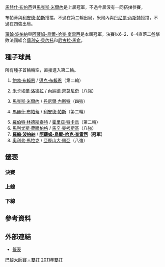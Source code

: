 {{TennisEvents2|2011|巴黎大師賽|
| champ = {{flagicon|IND}} [[羅翰·波柏納|羅翰·波柏納]] <br /> {{flagicon|PAK}} [[阿薩姆-鳥爾-哈克·奎雷西|阿薩姆-鳥爾-哈克·奎雷西]]
| runner = {{flagicon|FRA}} [[儒利安·貝內托|儒利安·貝內托]] <br /> {{flagicon|FRA}} [[尼古拉·馬俞|尼古拉·馬俞]]
| score = 6–2、6–4
}}

{{main|2011年巴黎大師賽}}

[[馬赫什·布帕蒂|馬赫什·布帕蒂]]與[[馬克斯·米爾內|馬克斯·米爾內]]是上屆冠軍，不過今屆沒有一同搭擋參賽。

布帕蒂與[[利安德·帕斯|利安德·帕斯]]搭擋，不過在第二輪出局，米爾內與[[丹尼爾·內斯特|丹尼爾·內斯特]]搭擋，不過在四強出局。 

[[羅翰·波柏納|羅翰·波柏納]]與[[阿薩姆-鳥爾-哈克·奎雷西|阿薩姆-鳥爾-哈克·奎雷西]]是本屆冠軍，決賽以6–2、6–4直落二盤擊敗法國組合[[儒利安·貝內托|儒利安·貝內托]]和[[尼古拉·馬俞|尼古拉·馬俞]]。

== 種子球員 ==
所有種子首輪輪空，直接進入第二輪。
{{col-begin}}
{{col-2}}
# {{flagicon|USA}} [[鮑勃·布賴恩|鮑勃·布賴恩]] / {{flagicon|USA}} [[邁克·布賴恩|邁克·布賴恩]]（第二輪）
# {{flagicon|FRA}} [[米卡埃爾·洛德拉|米卡埃爾·洛德拉]] / {{flagicon|SRB}} [[內納德·齊莫尼奇|內納德·齊莫尼奇]]（八強）
# {{flagicon|BLR}} [[馬克斯·米爾內|馬克斯·米爾內]] / {{flagicon|CAN}} [[丹尼爾·內斯特|丹尼爾·內斯特]]（四強）
# {{flagicon|IND}} [[馬赫什·布帕蒂|馬赫什·布帕蒂]] / {{flagicon|IND}} [[利安德·帕斯|利安德·帕斯]]（第二輪）
{{col-2}}
<ol start="5">
<li> {{flagicon|SWE}} [[羅伯特·林德斯泰特|羅伯特·林德斯泰特]] / {{flagicon|ROU}} [[霍里亞·特卡烏|霍里亞·特卡烏]]（第二輪）
<li> {{flagicon|POL}} [[馬利尤斯·費騰柏格|馬利尤斯·費騰柏格]] / {{flagicon|POL}} [[馬辛·麥考斯基|馬辛·麥考斯基]]（八強）
<li> {{flagicon|IND}} '''[[羅翰·波柏納|羅翰·波柏納]]''' / {{flagicon|PAK}} '''[[阿薩姆-鳥爾-哈克·奎雷西|阿薩姆-鳥爾-哈克·奎雷西]]（冠軍）'''
<li> {{flagicon|AUT}} [[奧利弗·馬拉克|奧利弗·馬拉克]] / {{flagicon|AUT}} [[亞歷山大·佩亞|亞歷山大·佩亞]]（八強）
</ol>
{{col-end}}

== 籤表 ==
{{Draw key}}

===決賽===
{{4TeamBracket-Tennis3-v2
| RD1=四強
| RD2=決賽

|team-width=200

|RD1-seed1=WC
|RD1-team1='''{{flagicon|FRA}} [[儒利安·貝內托|儒利安·貝內托]]<br> {{flagicon|FRA}} [[尼古拉·馬俞|尼古拉·馬俞]]
|RD1-score1-1='''6
|RD1-score1-2='''7<sup>7</sup>
|RD1-score1-3= 
|RD1-seed2= 
|RD1-team2={{flagicon|MEX}} [[聖地亞哥·岡薩雷斯_(網球運動員)|聖地亞哥·岡薩雷斯]]<br> {{flagicon|GER}} [[克里斯多夫·卡斯|克里斯多夫·卡斯]]
|RD1-score2-1=1
|RD1-score2-2=6<sup>3</sup>
|RD1-score2-3= 

|RD1-seed3=3
|RD1-team3={{flagicon|BLR}} [[馬克斯·米爾內|馬克斯·米爾內]]<br> {{flagicon|CAN}} [[丹尼爾·內斯特|丹尼爾·內斯特]]
|RD1-score3-1=3
|RD1-score3-2=6<sup>7</sup>
|RD1-score3-3= 
|RD1-seed4=7
|RD1-team4='''{{flagicon|IND}} [[羅翰·波柏納|羅翰·波柏納]]<br> {{flagicon|PAK}} [[阿薩姆-鳥爾-哈克·奎雷西|阿薩姆-鳥爾-哈克·奎雷西]]
|RD1-score4-1='''6
|RD1-score4-2='''7<sup>9</sup>
|RD1-score4-3= 

|RD2-seed1=WC
|RD2-team1={{flagicon|FRA}} [[儒利安·貝內托|儒利安·貝內托]]<br> {{flagicon|FRA}} [[尼古拉·馬俞|尼古拉·馬俞]]
|RD2-score1-1=2
|RD2-score1-2=4
|RD2-score1-3= 
|RD2-seed2=7
|RD2-team2='''{{flagicon|IND}} [[羅翰·波柏納|羅翰·波柏納]]<br> {{flagicon|PAK}} [[阿薩姆-鳥爾-哈克·奎雷西|阿薩姆-鳥爾-哈克·奎雷西]]
|RD2-score2-1='''6
|RD2-score2-2='''6
|RD2-score2-3= 
}}

===上線===
{{16TeamBracket-Compact-Tennis3-Byes
| RD1=第一輪
| RD2=第二輪
| RD3=八強
| RD4=四強

|RD1-seed03=WC
|RD1-team03={{flagicon|FRA}} '''[[儒利安·貝內托|貝內托]]<br> {{flagicon|FRA}} [[尼古拉·馬俞|馬俞]]
|RD1-score03-1='''6
|RD1-score03-2='''6
|RD1-score03-3=
|RD1-seed04=
|RD1-team04={{flagicon|BAH}} [[馬克·諾爾斯|諾爾斯]]<br> {{flagicon|BEL}} [[克薩維埃·馬利斯|馬利斯]]
|RD1-score04-1=3
|RD1-score04-2=3
|RD1-score04-3=

|RD1-seed05=WC
|RD1-team05='''{{flagicon|FRA}} [[阿諾·克萊芒|克萊芒]]<br> {{flagicon|FRA}} [[愛德華·羅傑-瓦塞林|羅傑-瓦塞林]]
|RD1-score05-1='''7<sup>8</sup>
|RD1-score05-2='''6
|RD1-score05-3=
|RD1-seed06=Alt
|RD1-team06={{flagicon|BEL}} [[迪克·諾曼|諾曼]]<br> {{flagicon|UKR}} [[謝爾蓋·斯坦高夫斯基|斯坦高夫斯基]]
|RD1-score06-1=6<sup>6</sup>
|RD1-score06-2=4
|RD1-score06-3=

|RD1-seed11=
|RD1-team11='''{{flagicon|MEX}} [[聖地亞哥·岡薩雷斯_(網球運動員)|岡薩雷斯]]<br> {{flagicon|GER}} [[克里斯多夫·卡斯|卡斯]]
|RD1-score11-1=3
|RD1-score11-2='''7<sup>7</sup>
|RD1-score11-3='''[10]
|RD1-seed12=
|RD1-team12={{flagicon|ITA}} [[丹尼爾·布拉希亞利|布拉希亞利]]<br> {{flagicon|ISR}} [[安迪·拉姆|拉姆]]
|RD1-score12-1='''6
|RD1-score12-2=6<sup>5</sup>
|RD1-score12-3=[4]

|RD1-seed13=
|RD1-team13='''{{flagicon|BRA}} [[馬塞洛·梅洛|梅洛]]<br> {{flagicon|BRA}} [[布魯諾·蘇雷斯|蘇雷斯]]
|RD1-score13-1='''6
|RD1-score13-2='''6
|RD1-score13-3=
|RD1-seed14=
|RD1-team14={{flagicon|POL}} [[盧卡斯·古博特|古博特]]<br> {{flagicon|GER}} [[弗洛里安·邁爾|邁爾]]
|RD1-score14-1=4
|RD1-score14-2=3
|RD1-score14-3=

|RD2-seed01=1
|RD2-team01={{flagicon|USA}} [[鮑勃·布賴恩|B 布賴恩]]<br> {{flagicon|USA}} [[邁克·布賴恩|布賴恩]]
|RD2-score01-1=6<sup>6</sup>
|RD2-score01-2='''6
|RD2-score01-3=[8]
|RD2-seed02=WC
|RD2-team02={{flagicon|FRA}} '''[[儒利安·貝內托|貝內托]]<br> {{flagicon|FRA}} [[尼古拉·馬俞|馬俞]]
|RD2-score02-1='''7<sup>8</sup>
|RD2-score02-2=3
|RD2-score02-3='''[10]

|RD2-seed03=WC
|RD2-team03={{flagicon|FRA}} [[阿諾·克萊芒|克萊芒]]<br> {{flagicon|FRA}} [[愛德華·羅傑-瓦塞林|羅傑-瓦塞林]]
|RD2-score03-1=3
|RD2-score03-2=3
|RD2-score03-3=
|RD2-seed04=6
|RD2-team04='''{{flagicon|POL}} [[馬利尤斯·費騰柏格|費騰柏格]]<br> {{flagicon|POL}} [[馬辛·麥考斯基|麥考斯基]]
|RD2-score04-1='''6
|RD2-score04-2='''6
|RD2-score04-3=

|RD2-seed05=4
|RD2-team05={{flagicon|IND}} [[馬赫什·布帕蒂|布帕蒂]]<br> {{flagicon|IND}} [[利安德·帕斯|帕斯]]
|RD2-score05-1='''6
|RD2-score05-2=1
|RD2-score05-3=[8]
|RD2-seed06= 
|RD2-team06={{flagicon|MEX}} '''[[聖地亞哥·岡薩雷斯_(網球運動員)|岡薩雷斯]]<br> {{flagicon|GER}} [[克里斯多夫·卡斯|卡斯]]
|RD2-score06-1=3
|RD2-score06-2='''6
|RD2-score06-3='''[10]

|RD2-seed07=
|RD2-team07='''{{flagicon|BRA}} [[馬塞洛·梅洛|梅洛]]<br> {{flagicon|BRA}} [[布魯諾·蘇雷斯|蘇雷斯]]
|RD2-score07-1=4
|RD2-score07-2='''6
|RD2-score07-3='''[10]
|RD2-seed08=5
|RD2-team08={{flagicon|SWE}} [[羅伯特·林德斯泰特|林德斯泰特]]<br> {{flagicon|ROU}} [[霍里亞·特卡烏|特卡烏]]
|RD2-score08-1='''6
|RD2-score08-2=3
|RD2-score08-3=[6]

|RD3-seed01=WC
|RD3-team01='''{{flagicon|FRA}} [[儒利安·貝內托|貝內托]]<br> {{flagicon|FRA}} [[尼古拉·馬俞|馬俞]]
|RD3-score01-1='''6
|RD3-score01-2=3
|RD3-score01-3='''[10]
|RD3-seed02=6
|RD3-team02={{flagicon|POL}} [[馬利尤斯·費騰柏格|費騰柏格]]<br> {{flagicon|POL}} [[馬辛·麥考斯基|麥考斯基]]
|RD3-score02-1=2
|RD3-score02-2='''6
|RD3-score02-3=[7]

|RD3-seed03=
|RD3-team03='''{{flagicon|MEX}} [[聖地亞哥·岡薩雷斯_(網球運動員)|岡薩雷斯]]<br> {{flagicon|GER}} [[克里斯多夫·卡斯|卡斯]]
|RD3-score03-1='''7<sup>8</sup>
|RD3-score03-2='''6
|RD3-score03-3=
|RD3-seed04=
|RD3-team04={{flagicon|BRA}} [[馬塞洛·梅洛|梅洛]]<br> {{flagicon|BRA}} [[布魯諾·蘇雷斯|蘇雷斯]]
|RD3-score04-1=6<sup>6</sup>
|RD3-score04-2=3
|RD3-score04-3=

|RD4-seed01=WC
|RD4-team01='''{{flagicon|FRA}} [[儒利安·貝內托|貝內托]]<br> {{flagicon|FRA}} [[尼古拉·馬俞|馬俞]]
|RD4-score01-1='''6
|RD4-score01-2='''7<sup>7</sup>
|RD4-score01-3=
|RD4-seed02=
|RD4-team02={{flagicon|MEX}} [[聖地亞哥·岡薩雷斯_(網球運動員)|岡薩雷斯]]<br> {{flagicon|GER}} [[克里斯多夫·卡斯|卡斯]]
|RD4-score02-1=1
|RD4-score02-2=6<sup>3</sup>
|RD4-score02-3=
}}

===下線===
{{16TeamBracket-Compact-Tennis3-Byes
| RD1=第一輪
| RD2=第二輪
| RD3=八強
| RD4=四強

|RD1-seed03=
|RD1-team03='''{{flagicon|GBR}} [[羅斯·哈欽斯|哈欽斯]]<br> {{flagicon|GBR}} [[安迪·穆雷|穆雷]]
|RD1-score03-1=4
|RD1-score03-2='''6
|RD1-score03-3='''[10]
|RD1-seed04=
|RD1-team04={{flagicon|ESP}} [[尼古拉斯·阿爾瑪格羅|阿爾瑪格羅]]<br> {{flagicon|ESP}} [[大衛·馬雷羅|馬雷羅]]
|RD1-score04-1='''6
|RD1-score04-2=3
|RD1-score04-3=[7]

|RD1-seed05=
|RD1-team05='''{{flagicon|CZE}} [[弗朗提斯科·塞馬克|塞馬克]]<br> {{flagicon|SVK}} [[菲利普·波拉塞克|波拉塞克]]
|RD1-score05-1='''6
|RD1-score05-2='''6
|RD1-score05-3=
|RD1-seed06=Alt
|RD1-team06={{flagicon|BRA}} [[托馬斯·貝魯奇|貝魯奇]]<br> {{flagicon|ITA}} [[安德烈亞斯·塞皮|塞皮]]
|RD1-score06-1=2
|RD1-score06-2=3
|RD1-score06-3=

|RD1-seed11=
|RD1-team11={{flagicon|GBR}} '''[[柯林·弗萊明|弗萊明]]<br> {{flagicon|GBR}} [[傑米·穆雷|穆雷]]
|RD1-score11-1='''6
|RD1-score11-2=2
|RD1-score11-3='''[10]
|RD1-seed12=
|RD1-team12={{flagicon|ESP}} [[費利西亞諾·洛佩斯|洛佩斯]]<br> {{flagicon|ESP}} [[費爾南多·貝爾達斯科|貝爾達斯科]]
|RD1-score12-1=1
|RD1-score12-2='''6
|RD1-score12-3=[8]

|RD1-seed13=
|RD1-team13='''{{flagicon|USA}} [[艾瑞克·布托拉克|布托拉克]]<br> {{flagicon|CUR}} [[讓-儒利安·路查|路查]]
|RD1-score13-1='''7<sup>7</sup>
|RD1-score13-2=6<sup>8</sup>
|RD1-score13-3='''[10]
|RD1-seed14=
|RD1-team14={{flagicon|RSA}} [[凱文·安德森|安德森]]<br> {{flagicon|USA}} [[約翰·伊斯內爾|伊斯內爾]]
|RD1-score14-1=6<sup>4</sup>
|RD1-score14-2='''7<sup>10</sup>
|RD1-score14-3=[7]

|RD2-seed01=8
|RD2-team01='''{{flagicon|AUT}} [[奧利弗·馬拉克|馬拉克]]<br> {{flagicon|AUT}} [[亞歷山大·佩亞|佩亞]]
|RD2-score01-1='''6
|RD2-score01-2='''6
|RD2-score01-3=
|RD2-seed02=
|RD2-team02={{flagicon|GBR}} [[羅斯·哈欽斯|哈欽斯]]<br> {{flagicon|GBR}} [[安迪·穆雷|穆雷]]
|RD2-score02-1=1
|RD2-score02-2=3
|RD2-score02-3=

|RD2-seed03=
|RD2-team03={{flagicon|CZE}} [[弗朗提斯科·塞馬克|塞馬克]]<br> {{flagicon|SVK}} [[菲利普·波拉塞克|波拉塞克]]
|RD2-score03-1=1
|RD2-score03-2=6<sup>15</sup>
|RD2-score03-3=
|RD2-seed04=3
|RD2-team04={{flagicon|BLR}} '''[[馬克斯·米爾內|米爾內]]<br> {{flagicon|CAN}} [[丹尼爾·內斯特|內斯特]]
|RD2-score04-1='''6
|RD2-score04-2='''7<sup>17</sup>
|RD2-score04-3=

|RD2-seed05=7
|RD2-team05='''{{flagicon|IND}} [[羅翰·波柏納|波柏納]]<br> {{flagicon|PAK}} [[阿薩姆-鳥爾-哈克·奎雷西|哈克·奎雷西]]
|RD2-score05-1='''6
|RD2-score05-2='''6
|RD2-score05-3=
|RD2-seed06= 
|RD2-team06={{flagicon|GBR}} [[柯林·弗萊明|弗萊明]]<br> {{flagicon|GBR}} [[傑米·穆雷|穆雷]]
|RD2-score06-1=4
|RD2-score06-2=3
|RD2-score06-3=

|RD2-seed07=
|RD2-team07={{flagicon|USA}} [[艾瑞克·布托拉克|布托拉克]]<br> {{flagicon|CUR}} [[讓-儒利安·路查|路查]]
|RD2-score07-1=3
|RD2-score07-2='''6
|RD2-score07-3=[12]
|RD2-seed08=2
|RD2-team08='''{{flagicon|FRA}} [[米卡埃爾·洛德拉|洛德拉]]<br> {{flagicon|SRB}} [[內納德·齊莫尼奇|齊莫尼奇]]
|RD2-score08-1='''6
|RD2-score08-2=4
|RD2-score08-3='''[14]

|RD3-seed01=8
|RD3-team01={{flagicon|AUT}} [[奧利弗·馬拉克|馬拉克]]<br> {{flagicon|AUT}} [[亞歷山大·佩亞|佩亞]]
|RD3-score01-1=2
|RD3-score01-2=6<sup>7</sup>
|RD3-score01-3=
|RD3-seed02=3
|RD3-team02='''{{flagicon|BLR}} [[馬克斯·米爾內|米爾內]]<br> {{flagicon|CAN}} [[丹尼爾·內斯特|內斯特]]
|RD3-score02-1='''6
|RD3-score02-2='''7<sup>9</sup>
|RD3-score02-3=

|RD3-seed03=7
|RD3-team03='''{{flagicon|IND}} [[羅翰·波柏納|波柏納]]<br> {{flagicon|PAK}} [[阿薩姆-鳥爾-哈克·奎雷西|哈克·奎雷西]]
|RD3-score03-1=3
|RD3-score03-2='''6
|RD3-score03-3='''[10]
|RD3-seed04=2
|RD3-team04={{flagicon|FRA}} [[米卡埃爾·洛德拉|洛德拉]]<br> {{flagicon|SRB}} [[內納德·齊莫尼奇|齊莫尼奇]]
|RD3-score04-1='''6
|RD3-score04-2=4
|RD3-score04-3=[6]

|RD4-seed01=3
|RD4-team01={{flagicon|BLR}} [[馬克斯·米爾內|米爾內]]<br> {{flagicon|CAN}} [[丹尼爾·內斯特|內斯特]]
|RD4-score01-1=3
|RD4-score01-2=6<sup>7</sup>
|RD4-score01-3=
|RD4-seed02=7
|RD4-team02='''{{flagicon|IND}} [[羅翰·波柏納|波柏納]]<br> {{flagicon|PAK}} [[阿薩姆-鳥爾-哈克·奎雷西|哈克·奎雷西]]
|RD4-score02-1='''6
|RD4-score02-2='''7<sup>9</sup>
|RD4-score02-3=
}}

==參考資料==

==外部連結==
* [http://www.atpworldtour.com/posting/2011/352/mdd.pdf 籤表]{{Wayback|url=http://www.atpworldtour.com/posting/2011/352/mdd.pdf |date=20150924165110 }}

[[Category:2011年ATP世界巡迴賽|巴黎大師賽 – 雙打]]
[[Category:巴黎大師賽|2011年雙打]]